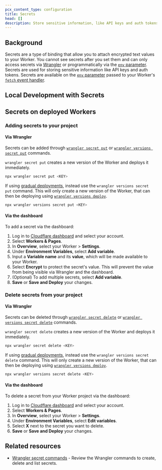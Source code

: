 ```yaml
---
pcx_content_type: configuration
title: Secrets
head: []
description: Store sensitive information, like API keys and auth tokens, in your Worker.
---
```



## Background

Secrets are a type of binding that allow you to attach encrypted text values to your Worker. You cannot see secrets after you set them and can only access secrets via [Wrangler](/workers/wrangler/commands/#secret) or programmatically via the [`env` parameter](/workers/runtime-apis/handlers/fetch/#parameters). Secrets are used for storing sensitive information like API keys and auth tokens. Secrets are available on the [`env` parameter](/workers/runtime-apis/handlers/fetch/#parameters) passed to your Worker's [`fetch` event handler](/workers/runtime-apis/handlers/fetch/).

## Local Development with Secrets

<Render file="secrets-in-dev" />

## Secrets on deployed Workers

### Adding secrets to your project

#### Via Wrangler

Secrets can be added through [`wrangler secret put`](/workers/wrangler/commands/#secret) or [`wrangler versions secret put`](/workers/wrangler/commands/#secret-put) commands.

`wrangler secret put` creates a new version of the Worker and deploys it immediately.

```sh
npx wrangler secret put <KEY>
```

If using [gradual deployments](/workers/configuration/versions-and-deployments/gradual-deployments/), instead use the `wrangler versions secret put` command. This will only create a new version of the Worker, that can then be deploying using [`wrangler versions deploy`](/workers/wrangler/commands/#deploy-2).

```sh
npx wrangler versions secret put <KEY>
```

#### Via the dashboard

To add a secret via the dashboard:

1. Log in to [Cloudflare dashboard](https://dash.cloudflare.com/) and select your account.
2. Select **Workers & Pages**.
3. In **Overview**, select your Worker > **Settings**.
4. Under **Environment Variables**, select **Add variable**.
5. Input a **Variable name** and its **value**, which will be made available to your Worker.
6. Select **Encrypt** to protect the secret's value. This will prevent the value from being visible via Wrangler and the dashboard.
7. (Optional) To add multiple secrets, select **Add variable**.
8. **Save** or **Save and Deploy** your changes.

### Delete secrets from your project

#### Via Wrangler

Secrets can be deleted through [`wrangler secret delete`](/workers/wrangler/commands/#delete-7) or [`wrangler versions secret delete`](/workers/wrangler/commands/#secret-delete) commands.

`wrangler secret delete` creates a new version of the Worker and deploys it immediately.

```sh
npx wrangler secret delete <KEY>
```

If using [gradual deployments](/workers/configuration/versions-and-deployments/gradual-deployments/), instead use the `wrangler versions secret delete` command. This will only create a new version of the Worker, that can then be deploying using [`wrangler versions deploy`](/workers/wrangler/commands/#deploy-2).

```sh
npx wrangler versions secret delete <KEY>
```

#### Via the dashboard

To delete a secret from your Worker project via the dashboard:

1. Log in to [Cloudflare dashboard](https://dash.cloudflare.com/) and select your account.
2. Select **Workers & Pages**.
3. In **Overview**, select your Worker > **Settings**.
4. Under **Environment Variables**, select **Edit variables**.
5. Select **X** next to the secret you want to delete.
6. **Save** or **Save and Deploy** your changes.

<Render file="env_and_secrets" />

## Related resources

- [Wrangler secret commands](/workers/wrangler/commands/#secret) - Review the Wrangler commands to create, delete and list secrets.
